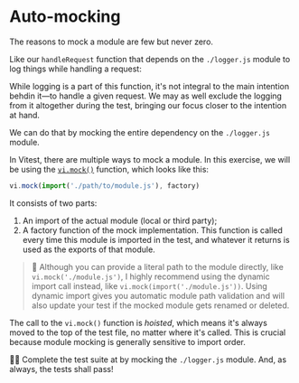 # Auto-mocking

The reasons to mock a module are few but never zero.

Like our `handleRequest` function that depends on the `./logger.js` module to log things while handling a request:

<CodeFile file="handle-request.ts" highlight="1,4,7,14" />

While logging is a part of this function, it's not integral to the main intention behdin it—to handle a given request. We may as well exclude the logging from it altogether during the test, bringing our focus closer to the intention at hand.

We can do that by mocking the entire dependency on the `./logger.js` module.

In Vitest, there are multiple ways to mock a module. In this exercise, we will be using the [`vi.mock()`](https://vitest.dev/api/vi.html#vi-mock) function, which looks like this:

```ts
vi.mock(import('./path/to/module.js'), factory)
```

It consists of two parts:

1. An import of the actual module (local or third party);
1. A factory function of the mock implementation. This function is called every time this module is imported in the test, and whatever it returns is used as the exports of that module.

> :owl: Although you can provide a literal path to the module directly, like `vi.mock('./module.js')`, I highly recommend using the dynamic import call instead, like `vi.mock(import('./module.js'))`. Using dynamic import gives you automatic module path validation and will also update your test if the mocked module gets renamed or deleted.

The call to the `vi.mock()` function is _hoisted_, which means it's always moved to the top of the test file, no matter where it's called. This is crucial because module mocking is generally sensitive to import order.

👨‍💼 Complete the test suite at <InlineFile file="handle-request.test.ts" /> by mocking the `./logger.js` module. And, as always, the tests shall pass!
